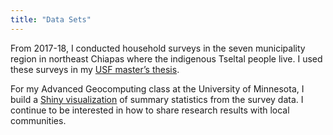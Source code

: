 ```yaml
---
title: "Data Sets"
---
```


From 2017-18, I conducted household surveys in the seven municipality
region in northeast Chiapas where the indigenous Tseltal people live. 
I used these surveys in my 
[USF master's thesis](https://repository.usfca.edu/thes/1079/). 

For my Advanced Geocomputing class at the University of Minnesota,
I build a [Shiny visualization](https://batsilmaya.shinyapps.io/eftbrowser/) 
of summary statistics from the
survey data. I continue to be interested in how to share
research results with local communities.
 